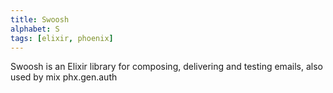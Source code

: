 ```yaml
---
title: Swoosh
alphabet: S
tags: [elixir, phoenix]
---
```


Swoosh is an Elixir library for composing, delivering and testing emails, also used by mix phx.gen.auth
